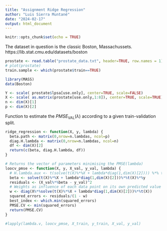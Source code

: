 ```yaml
---
title: "Assignment Ridge Regression"
author: "Luis Sierra Muntané"
date: "2024-02-17"
output: html_document
---
```


```r
knitr::opts_chunk$set(echo = TRUE)
```

The dataset in question is the classic Boston, Massachussets. https://lib.stat.cmu.edu/datasets/boston


```r
prostate <- read.table("prostate_data.txt", header=TRUE, row.names = 1)
# plot(prostate)
train.sample <- which(prostate$train==TRUE)

library(MASS)
data(Boston)

```

```r
Y <- scale( prostate$lpsa[use.only], center=TRUE, scale=FALSE)
X <- scale( as.matrix(prostate[use.only,1:8]), center=TRUE, scale=TRUE)
n <- dim(X)[1]
p <- dim(X)[2]
```


Function to estimate the $PMSE_{\text{VAL}}(\lambda)$ according to a given train-validation split.

```r
ridge_regression <- function(X, y, lambda) {
  beta.path <- matrix(0,nrow=n.lambdas, ncol=p)
  diag.H.lambda <- matrix(0,nrow=n.lambdas, ncol=n)
  df <- dim(X)[2]
  return(c(beta, diag.H.lambda, df))
}

# Returns the vector of parameters minimising the PMSE(lambda)
loocv_pmse <- function(X, y, X_val, y_val, lambda) {
  # H.lambda.aux <- t(solve(t(X)%*%X + lambda*diag(1,dim(X)[2]))) %*% t(X)
  beta <- solve(t(X)%*%X + lambda*diag(1,dim(X)[2]))%*%t(X)%*%y
  residuals <- (X_val%*%beta - y_val)^2
  # Weights as influence of each data point on its own predicted value
  w <- diag(X%*%solve(t(X)%*%X + lambda*diag(1,dim(X)[2]))%*%t(X))
  squared_errors <- residuals/(1 - w)
  best_index <- which.min(squared_errors)
  PMSE.CV <- min(squared_errors)
  return(PMSE.CV)
}

#lapply(lambda.v, loocv_pmse, X_train, y_train, X_val, y_val)
```

